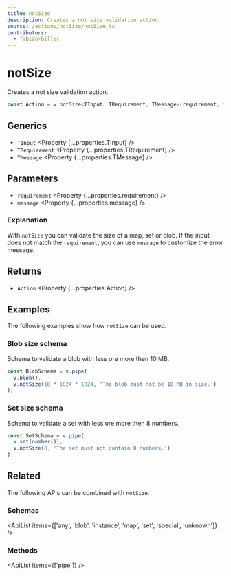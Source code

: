 ```yaml
---
title: notSize
description: Creates a not size validation action.
source: /actions/notSize/notSize.ts
contributors:
  - fabian-hiller
---
```



# notSize

Creates a not size validation action.

```ts
const Action = v.notSize<TInput, TRequirement, TMessage>(requirement, message);
```

## Generics

- `TInput` <Property {...properties.TInput} />
- `TRequirement` <Property {...properties.TRequirement} />
- `TMessage` <Property {...properties.TMessage} />

## Parameters

- `requirement` <Property {...properties.requirement} />
- `message` <Property {...properties.message} />

### Explanation

With `notSize` you can validate the size of a map, set or blob. If the input does not match the `requirement`, you can use `message` to customize the error message.

## Returns

- `Action` <Property {...properties.Action} />

## Examples

The following examples show how `notSize` can be used.

### Blob size schema

Schema to validate a blob with less ore more then 10 MB.

```ts
const BlobSchema = v.pipe(
  v.blob(),
  v.notSize(10 * 1024 * 1024, 'The blob must not be 10 MB in size.')
);
```

### Set size schema

Schema to validate a set with less ore more then 8 numbers.

```ts
const SetSchema = v.pipe(
  v.set(number()),
  v.notSize(8, 'The set must not contain 8 numbers.')
);
```

## Related

The following APIs can be combined with `notSize`.

### Schemas

<ApiList
  items={['any', 'blob', 'instance', 'map', 'set', 'special', 'unknown']}
/>

### Methods

<ApiList items={['pipe']} />
